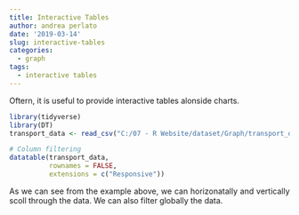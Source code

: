 ```yaml
---
title: Interactive Tables
author: andrea perlato
date: '2019-03-14'
slug: interactive-tables
categories:
  - graph
tags:
  - interactive tables
---
```


<style>
body {
text-align: justify}
</style>

Oftern, it is useful to provide interactive tables alonside charts.

```r
library(tidyverse)
library(DT)
transport_data <- read_csv("C:/07 - R Website/dataset/Graph/transport_data.csv")

# Column filtering
datatable(transport_data,
          rownames = FALSE,
          extensions = c("Responsive"))

```

As we can see from the example above, we can horizonatally and vertically scoll through the data. We can also filter globally the data.
